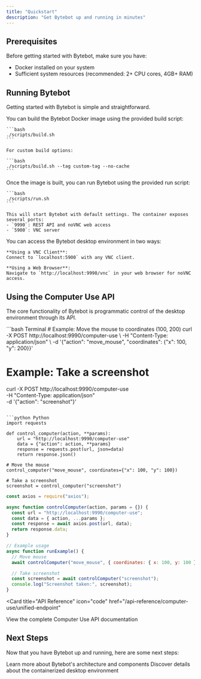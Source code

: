 ```yaml
---
title: "Quickstart"
description: "Get Bytebot up and running in minutes"
---
```


## Prerequisites

Before getting started with Bytebot, make sure you have:

- Docker installed on your system
- Sufficient system resources (recommended: 2+ CPU cores, 4GB+ RAM)

## Running Bytebot

Getting started with Bytebot is simple and straightforward.

<AccordionGroup>
  <Accordion icon="cube" title="Building the Docker Image">
    You can build the Bytebot Docker image using the provided build script:

    ```bash
    ./scripts/build.sh
    ```

    For custom build options:

    ```bash
    ./scripts/build.sh --tag custom-tag --no-cache
    ```

  </Accordion>

  <Accordion icon="play" title="Running the Container">
    Once the image is built, you can run Bytebot using the provided run script:

    ```bash
    ./scripts/run.sh
    ```

    This will start Bytebot with default settings. The container exposes several ports:
    - `9990`: REST API and noVNC web access
    - `5900`: VNC server

  </Accordion>

  <Accordion icon="display" title="Accessing the Desktop">
    You can access the Bytebot desktop environment in two ways:

    **Using a VNC Client**:
    Connect to `localhost:5900` with any VNC client.

    **Using a Web Browser**:
    Navigate to `http://localhost:9990/vnc` in your web browser for noVNC access.

  </Accordion>
</AccordionGroup>

## Using the Computer Use API

The core functionality of Bytebot is programmatic control of the desktop environment through its API.

<CodeGroup>
```bash Terminal
# Example: Move the mouse to coordinates (100, 200)
curl -X POST http://localhost:9990/computer-use \
  -H "Content-Type: application/json" \
  -d '{"action": "move_mouse", "coordinates": {"x": 100, "y": 200}}'

# Example: Take a screenshot

curl -X POST http://localhost:9990/computer-use \
 -H "Content-Type: application/json" \
 -d '{"action": "screenshot"}'

````

```python Python
import requests

def control_computer(action, **params):
    url = "http://localhost:9990/computer-use"
    data = {"action": action, **params}
    response = requests.post(url, json=data)
    return response.json()

# Move the mouse
control_computer("move_mouse", coordinates={"x": 100, "y": 100})

# Take a screenshot
screenshot = control_computer("screenshot")
````

```javascript JavaScript
const axios = require("axios");

async function controlComputer(action, params = {}) {
  const url = "http://localhost:9990/computer-use";
  const data = { action, ...params };
  const response = await axios.post(url, data);
  return response.data;
}

// Example usage
async function runExample() {
  // Move mouse
  await controlComputer("move_mouse", { coordinates: { x: 100, y: 100 } });

  // Take screenshot
  const screenshot = await controlComputer("screenshot");
  console.log("Screenshot taken:", screenshot);
}
```

</CodeGroup>

<Card
  title="API Reference"
  icon="code"
  href="/api-reference/computer-use/unified-endpoint"
>
  View the complete Computer Use API documentation
</Card>

## Next Steps

Now that you have Bytebot up and running, here are some next steps:

<CardGroup cols={2}>
  <Card
    title="Explore the Architecture"
    icon="diagram-project"
    href="/core-concepts/architecture"
  >
    Learn more about Bytebot's architecture and components
  </Card>
  <Card
    title="Desktop Environment"
    icon="desktop"
    href="/core-concepts/desktop-environment"
  >
    Discover details about the containerized desktop environment
  </Card>
</CardGroup>
